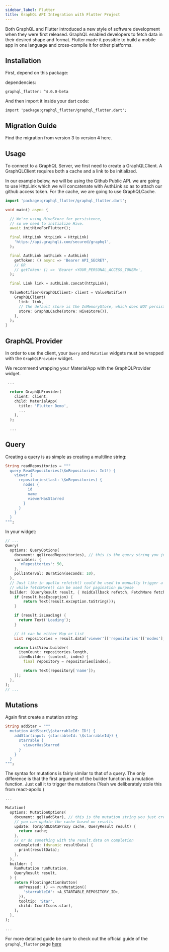 ```yaml
---
sidebar_label: Flutter
title: GraphQL API Integration with Flutter Project
---
```

<head>
    <meta property="og:type" content="article" />
</head>


Both GraphQL and Flutter introduced a new style of software development when they were first released.
GraphQL enabled developers to fetch data in their desired shape and format. Flutter made it possible to build a mobile app in one language and cross-compile it for other platforms.

## Installation
First, depend on this package:

dependencies:
```
graphql_flutter: ^4.0.0-beta
```

And then import it inside your dart code:
```
import 'package:graphql_flutter/graphql_flutter.dart';
```

## Migration Guide
Find the migration from version 3 to version 4 here.

## Usage
To connect to a GraphQL Server, we first need to create a GraphQLClient. A GraphQLClient requires both a cache and a link to be initialized.

In our example below, we will be using the Github Public API. we are going to use HttpLink which we will concatenate with AuthLink so as to
attach our github access token. For the cache, we are going to use GraphQLCache.

<ApiSecretNote />

```dart
import 'package:graphql_flutter/graphql_flutter.dart';

void main() async {

  // We're using HiveStore for persistence,
  // so we need to initialize Hive.
  await initHiveForFlutter();

  final HttpLink httpLink = HttpLink(
    'https://api.graphqli.com/secured/graphql',
  );

  final AuthLink authLink = AuthLink(
    getToken: () async => 'Bearer API_SECRET',
    // OR
    // getToken: () => 'Bearer <YOUR_PERSONAL_ACCESS_TOKEN>',
  );

  final Link link = authLink.concat(httpLink);

  ValueNotifier<GraphQLClient> client = ValueNotifier(
    GraphQLClient(
      link: link,
      // The default store is the InMemoryStore, which does NOT persist to disk
      store: GraphQLCache(store: HiveStore()),
    ),
  );
}

```

## GraphQL Provider

In order to use the client, your `Query` and `Mutation` widgets must be wrapped with the `GraphQLProvider` widget.

We recommend wrapping your MaterialApp with the GraphQLProvider widget.

```dart
 ...

  return GraphQLProvider(
    client: client,
    child: MaterialApp(
      title: 'Flutter Demo',
      ...
    ),
  );

  ...
```

## Query
Creating a query is as simple as creating a multiline string:

```dart
String readRepositories = """
  query ReadRepositories(\$nRepositories: Int!) {
    viewer {
      repositories(last: \$nRepositories) {
        nodes {
          id
          name
          viewerHasStarred
        }
      }
    }
  }
""";
```
In your widget:

```dart
// ...
Query(
  options: QueryOptions(
    document: gql(readRepositories), // this is the query string you just created
    variables: {
      'nRepositories': 50,
    },
    pollInterval: Duration(seconds: 10),
  ),
  // Just like in apollo refetch() could be used to manually trigger a refetch
  // while fetchMore() can be used for pagination purpose
  builder: (QueryResult result, { VoidCallback refetch, FetchMore fetchMore }) {
    if (result.hasException) {
        return Text(result.exception.toString());
    }

    if (result.isLoading) {
      return Text('Loading');
    }

    // it can be either Map or List
    List repositories = result.data['viewer']['repositories']['nodes'];

    return ListView.builder(
      itemCount: repositories.length,
      itemBuilder: (context, index) {
        final repository = repositories[index];

        return Text(repository['name']);
    });
  },
);
// ...
```

## Mutations
Again first create a mutation string:

```dart
String addStar = """
  mutation AddStar(\$starrableId: ID!) {
    addStar(input: {starrableId: \$starrableId}) {
      starrable {
        viewerHasStarred
      }
    }
  }
""";
```

The syntax for mutations is fairly similar to that of a query. The only difference is that the first argument of the builder function is a mutation function. Just call it to trigger the mutations (Yeah we deliberately stole this from react-apollo.)

```dart
...

Mutation(
  options: MutationOptions(
    document: gql(addStar), // this is the mutation string you just created
    // you can update the cache based on results
    update: (GraphQLDataProxy cache, QueryResult result) {
      return cache;
    },
    // or do something with the result.data on completion
    onCompleted: (dynamic resultData) {
      print(resultData);
    },
  ),
  builder: (
    RunMutation runMutation,
    QueryResult result,
  ) {
    return FloatingActionButton(
      onPressed: () => runMutation({
        'starrableId': <A_STARTABLE_REPOSITORY_ID>,
      }),
      tooltip: 'Star',
      child: Icon(Icons.star),
    );
  },
);

...
```

For more detailed guide be sure to check out the official guide of the `graphql_flutter` page  [here](https://pub.dev/packages/graphql_flutter)

